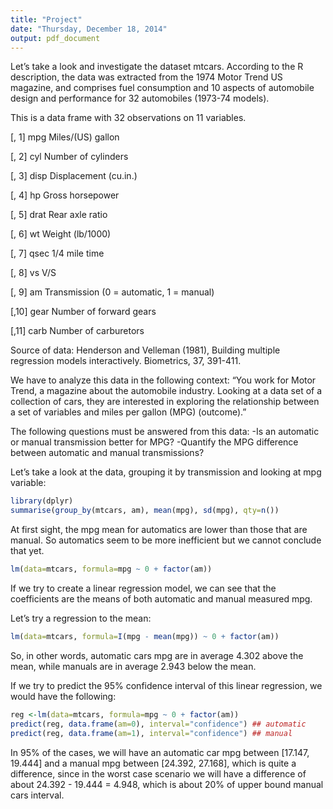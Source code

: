 ```yaml
---
title: "Project"
date: "Thursday, December 18, 2014"
output: pdf_document
---
```


Let's take a look and investigate the dataset mtcars.
According to the R description, the data was extracted from the 1974 Motor Trend US magazine, and comprises fuel consumption and 10 aspects of automobile design and performance for 32 automobiles (1973-74 models).

This is a data frame with 32 observations on 11 variables.

[, 1]   mpg	 Miles/(US) gallon

[, 2]	 cyl	 Number of cylinders

[, 3]	 disp	 Displacement (cu.in.)

[, 4]	 hp	 Gross horsepower

[, 5]	 drat	 Rear axle ratio

[, 6]	 wt	 Weight (lb/1000)

[, 7]	 qsec	 1/4 mile time

[, 8]	 vs	 V/S

[, 9]	 am	 Transmission (0 = automatic, 1 = manual)

[,10]	 gear	 Number of forward gears

[,11]	 carb	 Number of carburetors


Source of data: Henderson and Velleman (1981), Building multiple regression models interactively. Biometrics, 37, 391-411.

We have to analyze this data in the following context:
"You work for Motor Trend, a magazine about the automobile industry. Looking at a data set of a collection of cars, they are interested in exploring the relationship between a set of variables and miles per gallon (MPG) (outcome)." 

The following questions must be answered from this data:
-Is an automatic or manual transmission better for MPG?
-Quantify the MPG difference between automatic and manual transmissions?

Let's take a look at the data, grouping it by transmission and looking at mpg variable:

```r
library(dplyr)
summarise(group_by(mtcars, am), mean(mpg), sd(mpg), qty=n())
```

At first sight, the mpg mean for automatics are lower than those that are manual. So automatics seem to be more inefficient but we cannot conclude that yet.

```r
lm(data=mtcars, formula=mpg ~ 0 + factor(am))
```

If we try to create a linear regression model, we can see that the coefficients are the means of both automatic and manual measured mpg.

Let's try a regression to the mean:
```r
lm(data=mtcars, formula=I(mpg - mean(mpg)) ~ 0 + factor(am))
```

So, in other words, automatic cars mpg are in average 4.302 above the mean, while manuals are in average 2.943 below the mean.

If we try to predict the 95% confidence interval of this linear regression, we would have the following:

```r
reg <-lm(data=mtcars, formula=mpg ~ 0 + factor(am))
predict(reg, data.frame(am=0), interval="confidence") ## automatic
predict(reg, data.frame(am=1), interval="confidence") ## manual
```

In 95% of the cases, we will have an automatic car mpg between [17.147, 19.444] and a manual mpg between [24.392, 27.168], which is quite a difference, since in the worst case scenario we will have a difference of about 24.392 - 19.444 = 4.948, which is about 20% of upper bound manual cars interval.
